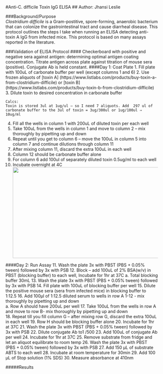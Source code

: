 #Anti-C. difficile Toxin IgG ELISA
## Author: Jhansi Leslie 


###Background/Purpose  
 *Clostridium difficile* is a Gram-postitive, spore-forming,  anaerobic bacterium that can colonize the gastrointestinal tract and cause diarrheal disease. 
This protocol outlines the steps I take when running an ELISA detecting anti-toxin A IgG from infected mice. 
This protocol is based on many assays reported in the literature. 

###Validation of ELISA Protocol 
#### Checkerboard with positive and negative sera against antigen: determining optimal antigen coating concentration. Titrate antigen across plate against titration of mouse sera (positive).  Conjugate Ab is held constant. 
####Day 1: Coat Plate 
1.	Fill plate with 100uL of carbonate buffer per well (except columns 1 and 6)
2.	Use frozen aliquots of [toxin A] (https://www.listlabs.com/products/buy-toxin-a-from-clostridium-difficile) or [toxin B] (https://www.listlabs.com/products/buy-toxin-b-from-clostridium-difficile)
3.	Dilute toxin to desired concentration in carbonate buffer 

```
Calcs:
Toxin is stored 3ul at 1ug/ul – so I need 7 aliquots. Add  297 ul of carbonate buffer to the 3ul of toxin = 3ug/300ul or 1ug/100ul ⇒ 10ug/ml 
```
4.	Fill all the wells in column 1 with 200uL of diluted toxin per each well 
5.	Take 100uL from the wells in column 1 and move to column 2 – mix thoroughly by pipetting up and down 
6.	Repeat until you get to column 6 – move the 100uL in column 5 into column 7 and continue dilutions through column 11
7.	After mixing column 11, discard the extra 100uL in each  well
8.	Column 12 should be carbonate buffer alone
9.	For column 6 add 100ul of  separately diluted toxin 0.5ug/ml to each well 
10.	Incubate  overnight at 4C
	<div style="text-align:center"><img src ="https://raw.githubusercontent.com/jlleslie/Intraspecific_Competition/master/images/AntitoxinAIgG_checkerboard.jpg?token=AJ8Ftjgo2Fq9eH-E54ib9X0AZ6guUc52ks5XoflVwA%3D%3D" width="500" height="300" /></div>


####Day 2: Run Assay 
11.	Wash the plate 3x with PBST (PBS + 0.05% tween) followed by 3x with PSB
12.	Block – add 100uL of 2% BSA(w/v) in PBST (blocking buffer) to each well,  Incubate for 1hr at 37C
a.	Total blocking buffer 30mL
13.	Wash the plate 3x with PBST (PBS + 0.05% tween) followed by 3x with PSB
14.	Fill plate with 100uL of blocking buffer per well 
15.	Dilute the positive mouse sera (sera from infected mice) in blocking buffer to 1:12.5 
16.	Add 100μl of  1:12.5  diluted serum to wells in row A 1-12 - mix thoroughly by pipetting up and down  
a.	Row A should have 200uL per well
17.	Take 100uL from the wells in row A and move to row B- mix thoroughly by pipetting up and down  
18.	Repeat till you fill column G – after mixing row G, discard the extra 100uL in each  well
19.	Row H should be blocking buffer alone
20.	Incubate for 1hr at 37C
21.	Wash the plate 3x with PBST (PBS + 0.05% tween) followed by 3x with PSB
22.	Dilute conjugate Ab to1 /500
23.	Add 100uL of conjugate Ab per well
24.	Incubate for 1hr at 37C
25.	Remove substrate from fridge and let an aliquot equilibrate to room temp
26.	Wash the plate 3x with PBST (PBS + 0.05% tween) followed by 3x with PSB 
27.	Add 150 μL of substrate ABTS to each well
28.	Incubate at room temperature for 30min
29.	Add 100 μL of Stop solution (1% SDS)
30.	Measure absorbance at 410nm

#####Results
 



